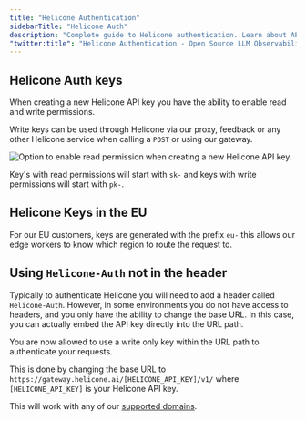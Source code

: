 ```yaml
---
title: "Helicone Authentication"
sidebarTitle: "Helicone Auth"
description: "Complete guide to Helicone authentication. Learn about API key types, permissions, regional variations, and alternative authentication methods."
"twitter:title": "Helicone Authentication - Open Source LLM Observability"
---
```


## Helicone Auth keys

When creating a new Helicone API key you have the ability to enable read and write permissions.

Write keys can be used through Helicone via our proxy, feedback or any other Helicone service when calling a `POST` or using our gateway.

<Frame caption="When creating a key you can choose whether or not you want to enable reads.">
  <img
    src="/images/auth/new_key.png"
    alt="Option to enable read permission when creating a new Helicone API key."
  />
</Frame>

Key's with read permissions will start with `sk-` and keys with write permissions will start with `pk-`.

## Helicone Keys in the EU

For our EU customers, keys are generated with the prefix `eu-` this allows our edge workers to know which region to route the request to.

## Using `Helicone-Auth` not in the header

Typically to authenticate Helicone you will need to add a header called `Helicone-Auth`. However, in some environments you do not have access to headers, and you only have the ability to change the base URL. In this case, you can actually embed the API key directly into the URL path.

You are now allowed to use a write only key within the URL path to authenticate your requests.

This is done by changing the base URL to `https://gateway.helicone.ai/[HELICONE_API_KEY]/v1/` where `[HELICONE_API_KEY]` is your Helicone API key.

This will work with any of our [supported domains](/getting-started/integration-method/gateway#approved-domains).

